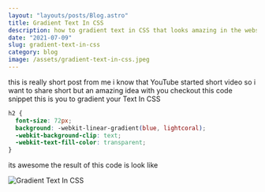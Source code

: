 ```yaml
---
layout: "layouts/posts/Blog.astro"
title: Gradient Text In CSS
description: how to gradient text in CSS that looks amazing in the website
date: "2021-07-09"
slug: gradient-text-in-css
category: blog
image: /assets/gradient-text-in-css.jpeg
---
```



this is really short post from me i know that YouTube started short video so i want to share short but an amazing idea with you checkout this code snippet this is you to gradient your Text In CSS

```css
h2 {
  font-size: 72px;
  background: -webkit-linear-gradient(blue, lightcoral);
  -webkit-background-clip: text;
  -webkit-text-fill-color: transparent;
}
```

its awesome the result of this code is look like

![Gradient Text In CSS](/assets/HumUxTx1H.png)
